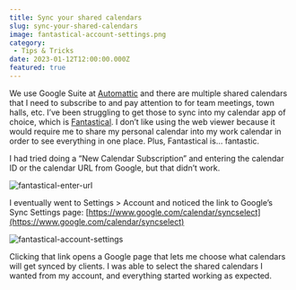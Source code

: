 ```yaml
---
title: Sync your shared calendars
slug: sync-your-shared-calendars
image: fantastical-account-settings.png
category:
 - Tips & Tricks
date: 2023-01-12T12:00:00.000Z
featured: true
---
```

We use Google Suite at [Automattic](https://automattic.com) and there are multiple shared calendars that I need to subscribe to and pay attention to for team meetings, town halls, etc. I’ve been struggling to get those to sync into my calendar app of choice, which is [Fantastical](https://flexibits.com/fantastical). I don’t like using the web viewer because it would require me to share my personal calendar into my work calendar in order to see everything in one place. Plus, Fantastical is… fantastic.

I had tried doing a “New Calendar Subscription” and entering the calendar ID or the calendar URL from Google, but that didn’t work.

![fantastical-enter-url](fantastical-enter-url.png)

I eventually went to Settings > Account and noticed the link to Google’s Sync Settings page: [https://www.google.com/calendar/syncselect](https://www.google.com/calendar/syncselect)

![fantastical-account-settings](fantastical-account-settings.png)

Clicking that link opens a Google page that lets me choose what calendars will get synced by clients. I was able to select the shared calendars I wanted from my account, and everything started working as expected.

